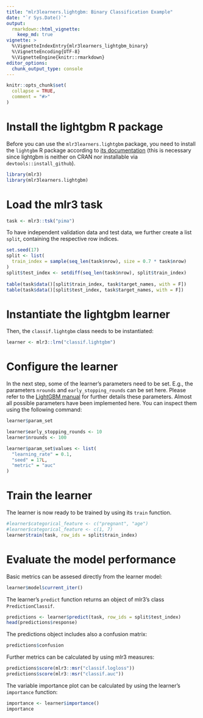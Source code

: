 ```yaml
---
title: "mlr3learners.lightgbm: Binary Classification Example"
date: "`r Sys.Date()`"
output:
  rmarkdown::html_vignette:
    keep_md: true
vignette: >
  %\VignetteIndexEntry{mlr3learners_lightgbm_binary}
  %\VignetteEncoding{UTF-8}
  %\VignetteEngine{knitr::rmarkdown}
editor_options: 
  chunk_output_type: console
---
```


```r
knitr::opts_chunk$set(
  collapse = TRUE,
  comment = "#>"
)
```

# Install the lightgbm R package

Before you can use the `mlr3learners.lightgbm` package, you need to install the `lightgbm` R package according to [its documentation](https://github.com/microsoft/LightGBM/blob/master/R-package/README.md) (this is necessary since lightgbm is neither on CRAN nor installable via `devtools::install_github`).

```r
library(mlr3)
library(mlr3learners.lightgbm)
```

# Load the mlr3 task

```r
task <- mlr3::tsk("pima")
```

To have independent validation data and test data, we further create a list `split`, containing the respective row indices.

```r
set.seed(17)
split <- list(
  train_index = sample(seq_len(task$nrow), size = 0.7 * task$nrow)
)
split$test_index <- setdiff(seq_len(task$nrow), split$train_index)
                            
table(task$data()[split$train_index, task$target_names, with = F])
table(task$data()[split$test_index, task$target_names, with = F])
```

# Instantiate the lightgbm learner 

Then, the `classif.lightgbm` class needs to be instantiated: 

```r
learner <- mlr3::lrn("classif.lightgbm")
```

# Configure the learner 

In the next step, some of the learner's parameters need to be set. E.g., the parameters `nrounds` and `early_stopping_rounds` can be set here. Please refer to the [LightGBM manual](https://lightgbm.readthedocs.io) for further details these parameters. Almost all possible parameters have been implemented here. You can inspect them using the following command: 

```r
learner$param_set
```

```r
learner$early_stopping_rounds <- 10
learner$nrounds <- 100

learner$param_set$values <- list(
  "learning_rate" = 0.1,
  "seed" = 17L,
  "metric" = "auc"
)
```

# Train the learner 

The learner is now ready to be trained by using its `train` function. 

```r
#learner$categorical_feature <- c("pregnant", "age")
#learner$categorical_feature <- c(1, 7)
learner$train(task, row_ids = split$train_index)
```

# Evaluate the model performance 

Basic metrics can be assesed directly from the learner model: 

```r
learner$model$current_iter()
```

The learner's `predict` function returns an object of mlr3's class `PredictionClassif`. 

```r
predictions <- learner$predict(task, row_ids = split$test_index)
head(predictions$response)
```

The predictions object includes also a confusion matrix:

```r
predictions$confusion
```

Further metrics can be calculated by using mlr3 measures:

```r
predictions$score(mlr3::msr("classif.logloss"))
predictions$score(mlr3::msr("classif.auc"))
```

The variable importance plot can be calculated by using the learner's `importance` function:

```r
importance <- learner$importance()
importance
```
